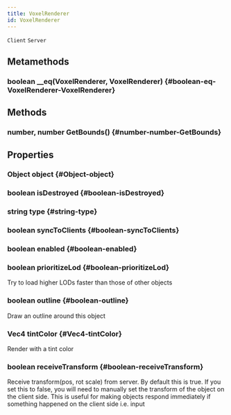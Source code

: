 ```yaml
---
title: VoxelRenderer
id: VoxelRenderer
---
```

`Client`
`Server`

## Metamethods

### boolean __eq(VoxelRenderer, VoxelRenderer) {#boolean-eq-VoxelRenderer-VoxelRenderer}

## Methods

### number, number GetBounds() {#number-number-GetBounds}

## Properties

### Object object {#Object-object}

### boolean isDestroyed {#boolean-isDestroyed}

### string type {#string-type}

### boolean syncToClients {#boolean-syncToClients}

### boolean enabled {#boolean-enabled}

### boolean prioritizeLod {#boolean-prioritizeLod}
Try to load higher LODs faster than those of other objects

### boolean outline {#boolean-outline}
Draw an outline around this object

### Vec4 tintColor {#Vec4-tintColor}
Render with a tint color

### boolean receiveTransform {#boolean-receiveTransform}
Receive transform(pos, rot scale) from server. By default this is true. 
If you set this to false, you will need to manually set the transform of the object on the client side.
This is useful for making objects respond immediately if something happened on the client side i.e. input
